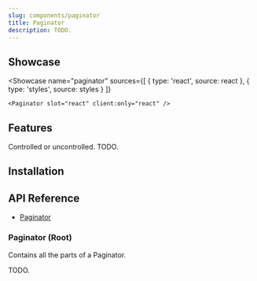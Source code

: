 ```yaml
---
slug: components/paginator
title: Paginator
description: TODO.
---
```



## Showcase

<Showcase
	name="paginator"
	sources={[
		{ type: 'react', source: react },
		{ type: 'styles', source: styles }
	]}
>
	<Paginator slot="react" client:only="react" />
</Showcase>

## Features

<Features>
	<Feature>Controlled or uncontrolled.</Feature>
	<Feature>TODO.</Feature>
</Features>

## Installation

<Installation name="react-paginator" />

## API Reference

-   [Paginator](#paginator-root)

### Paginator (Root)

Contains all the parts of a Paginator.

TODO.
